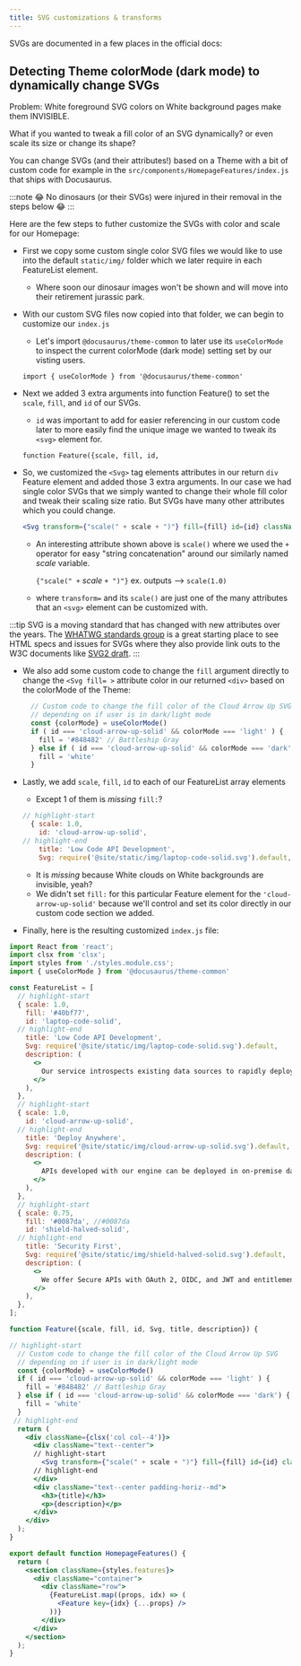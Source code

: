 ```yaml
---
title: SVG customizations & transforms
---
```


SVGs are documented in a few places in the official docs:
<DocusaurusButton label="Docusaurus Documentation: Static Assets" to="https://docusaurus.io/docs/static-assets#in-jsx" />
<DocusaurusButton label="Docusaurus Documentation: Inline SVGs" to="https://docusaurus.io/docs/markdown-features/assets#inline-svgs" />

## Detecting Theme colorMode (dark mode) to dynamically change SVGs
Problem: White foreground SVG colors on White background pages make them INVISIBLE.

What if you wanted to tweak a fill color of an SVG dynamically? or even scale its size or change its shape?

You can change SVGs (and their attributes!) based on a Theme with a bit of custom code for example in the `src/components/HomepageFeatures/index.js` that ships with Docusaurus.

:::note
😂 No dinosaurs (or their SVGs) were injured in their removal in the steps below 😂
:::

Here are the few steps to futher customize the SVGs with color and scale for our Homepage:

- First we copy some custom single color SVG files we would like to use into the default `static/img/` folder which we later require in each FeatureList element.
  - Where soon our dinosaur images won't be shown and will move into their retirement jurassic park. <DocusaurusButton label="<--bye bye soon 😂"/>

- With our custom SVG files now copied into that folder, we can begin to customize our `index.js`
  - Let's import `@docusaurus/theme-common` to later use its `useColorMode` to inspect the current colorMode (dark mode) setting set by our visting users.

  ```
  import { useColorMode } from '@docusaurus/theme-common'
  ```

- Next we added 3 extra arguments into function Feature() to set the `scale`, `fill`, and `id` of our SVGs.
  - `id` was important to add for easier referencing in our custom code later to more easily find the unique image we wanted to tweak its `<svg>` element for.

  ```
  function Feature({scale, fill, id, 
  ```

- So, we customized the `<Svg>` tag elements attributes in our return `div` Feature element and added those 3 extra arguments.  In our case we had single color SVGs that we simply wanted to change their whole fill color and tweak their scaling size ratio.  But SVGs have many other attributes which you could change.

  ```jsx
  <Svg transform={"scale(" + scale + ")"} fill={fill} id={id} className={styles.featureSvg} role="img" />
  ```
  - An interesting attribute shown above is `scale()` where we used the `+` operator for easy "string concatenation" around our similarly named _scale_ variable.

    `{"scale(" +` _scale_ `+ ")"}` ex. outputs --> `scale(1.0)`

  - where `transform=` and its `scale()` are just one of the many attributes that an `<svg>` element can be customized with.

:::tip
SVG is a moving standard that has changed with new attributes over the years. The [WHATWG standards group](https://html.spec.whatwg.org/#svg-0") is a great starting place to see HTML specs and issues for SVGs where they also provide link outs to the W3C documents like [SVG2 draft](https://svgwg.org/svg2-draft/Overview.html").
:::

- We also add some custom code to change the `fill` argument directly to change the `<Svg fill= >` attribute color in our returned `<div>` based on the colorMode of the Theme:

  ```jsx
    // Custom code to change the fill color of the Cloud Arrow Up SVG
    // depending on if user is in dark/light mode
    const {colorMode} = useColorMode()
    if ( id === 'cloud-arrow-up-solid' && colorMode === 'light' ) {
      fill = '#848482' // Battleship Gray
    } else if ( id === 'cloud-arrow-up-solid' && colorMode === 'dark') {
      fill = 'white' 
    }
  ```

- Lastly, we add `scale`, `fill`, `id` to each of our FeatureList array elements
  - Except 1 of them is *missing* `fill:`?

  ```jsx
  // highlight-start
    { scale: 1.0,
      id: 'cloud-arrow-up-solid',
  // highlight-end
      title: 'Low Code API Development',
      Svg: require('@site/static/img/laptop-code-solid.svg').default,,
  ```

  - It is *missing* because White clouds on White backgrounds are invisible, yeah?
  - We didn't set `fill:` for this particular Feature element for the `'cloud-arrow-up-solid'` because we'll control and set its color directly in our custom code section we added.

- Finally, here is the resulting customized `index.js` file:

```jsx title="src/components/HomepageFeatures/index.js"
import React from 'react';
import clsx from 'clsx';
import styles from './styles.module.css';
import { useColorMode } from '@docusaurus/theme-common'

const FeatureList = [
  // highlight-start
  { scale: 1.0,
    fill: '#40bf77',
    id: 'laptop-code-solid',
  // highlight-end
    title: 'Low Code API Development',
    Svg: require('@site/static/img/laptop-code-solid.svg').default,
    description: (
      <>
        Our service introspects existing data sources to rapidly deploy REST APIs without any coding!
      </>
    ),
  },
  // highlight-start
  { scale: 1.0,
    id: 'cloud-arrow-up-solid',
  // highlight-end
    title: 'Deploy Anywhere',
    Svg: require('@site/static/img/cloud-arrow-up-solid.svg').default,
    description: (
      <>
        APIs developed with our engine can be deployed in on-premise datacenters and any cloud.
      </>
    ),
  },
  // highlight-start
  { scale: 0.75,
    fill: '#0087da', //#0087da
    id: 'shield-halved-solid',
  // highlight-end
    title: 'Security First',
    Svg: require('@site/static/img/shield-halved-solid.svg').default,
    description: (
      <>
        We offer Secure APIs with OAuth 2, OIDC, and JWT and entitlements can be enabled in seconds.
      </>
    ),
  },
];

function Feature({scale, fill, id, Svg, title, description}) {

// highlight-start  
  // Custom code to change the fill color of the Cloud Arrow Up SVG
  // depending on if user is in dark/light mode
  const {colorMode} = useColorMode()
  if ( id === 'cloud-arrow-up-solid' && colorMode === 'light' ) {
    fill = '#848482' // Battleship Gray
  } else if ( id === 'cloud-arrow-up-solid' && colorMode === 'dark') {
    fill = 'white' 
  }
 // highlight-end 
  return (
    <div className={clsx('col col--4')}>
      <div className="text--center">
      // highlight-start
        <Svg transform={"scale(" + scale + ")"} fill={fill} id={id} className={styles.featureSvg} role="img" />
      // highlight-end
      </div>
      <div className="text--center padding-horiz--md">
        <h3>{title}</h3>
        <p>{description}</p>
      </div>
    </div>
  );
}

export default function HomepageFeatures() {
  return (
    <section className={styles.features}>
      <div className="container">
        <div className="row">
          {FeatureList.map((props, idx) => (
            <Feature key={idx} {...props} />
          ))}
        </div>
      </div>
    </section>
  );
}
```